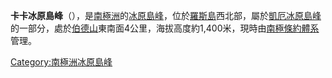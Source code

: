 {{coord|77|17|S|166|50|E|source:GNIS|display=title}}

'''卡卡冰原島峰'''（{{lang-en|Kaka Nunatak}}），是[[南極洲|南極洲]]的[[冰原島峰|冰原島峰]]，位於[[羅斯島|羅斯島]]西北部，屬於[[凱厄冰原島峰|凱厄冰原島峰]]的一部分，處於[[伯德山|伯德山]]東南面4公里，海拔高度約1,400米，現時由[[南極條約體系|南極條約體系]]管理。

{{DEFAULTSORT:Kaka Nunatak}}
[[Category:南極洲冰原島峰|Category:南極洲冰原島峰]]


{{RossIsland-geo-stub}}